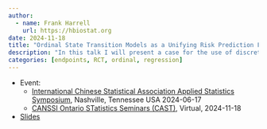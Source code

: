 ```yaml
---
author:
  - name: Frank Harrell
    url: https://hbiostat.org
date: 2024-11-18
title: "Ordinal State Transition Models as a Unifying Risk Prediction Framework"
description: "In this talk I will present a case for the use of discrete time Markov ordinal longitudinal state transition models as a unifying approach to modeling a variety of outcomes for the purpose of estimating risk and expected time in a given state, and for comparing treatments in clinical trials.  This model structure can be used to analyze time until a single terminating event, longitudinal binary events, recurrent events, continuous longitudinal data, and longitudinal ordinal responses including multiple events.  Partial information can be formally incorporated using standard likelihood approaches without the need for imputation.  The model also provides a formal way to assess evidence for consistency of a treatment effect over different outcomes."
categories: [endpoints, RCT, ordinal, regression]
---
```


* Event:
   - [International Chinese Statistical Association Applied Statistics Symposium](https://symposium2024.icsa.org), Nashville, Tennessee USA 2024-06-17
   - [CANSSI Ontario STatistics Seminars (CAST)](https://canssiontario.utoronto.ca/event/cast-frank-harrell), Virtual, 2024-11-18

* [Slides](https://hbiostat.org/talks/ordmarkov3.html)

